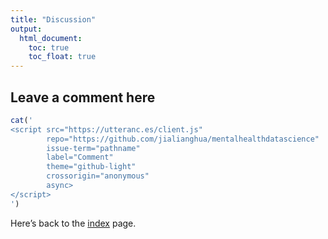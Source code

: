 ```yaml
---
title: "Discussion"
output: 
  html_document:
    toc: true
    toc_float: true
---
```


## Leave a comment here

```r
cat('
<script src="https://utteranc.es/client.js"
        repo="https://github.com/jialianghua/mentalhealthdatascience"
        issue-term="pathname"
        label="Comment"
        theme="github-light"
        crossorigin="anonymous"
        async>
</script>
')
```



Here's back to the [index](index.html) page.